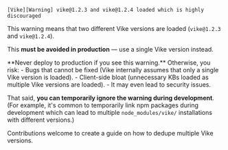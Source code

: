 
```
[Vike][Warning] vike@1.2.3 and vike@1.2.4 loaded which is highly discouraged
```

This warning means that two different Vike versions are loaded (`vike@1.2.3` and `vike@1.2.4`).

This **must be avoided in production** — use a single Vike version instead.

<Warning>
  **Never deploy to production if you see this warning.** Otherwise, you risk:
   - Bugs that cannot be fixed (Vike internally assumes that only a single Vike version is loaded).
   - Client-side bloat (unnecessary KBs loaded as multiple Vike versions are loaded).
   - It may even lead to security issues.

  That said, **you can temporarily ignore the warning during development**. (For example, it's common to temporarily link npm packages during development which can lead to multiple `node_modules/vike/` installations with different versions.)
</Warning>

<Contribution>
  Contributions welcome to create a guide on how to dedupe multiple Vike versions.
</Contribution>
